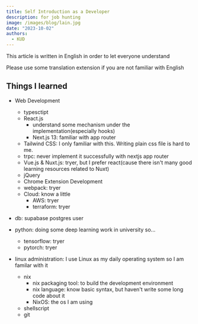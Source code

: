 ```yaml
---
title: Self Introduction as a Developer
description: for job hunting
image: /images/blog/lain.jpg
date: "2023-10-02"
authors:
  - KUD
---
```


This article is written in English in order to let everyone understand

Please use some translation extension if you are not familiar with English

## Things I learned

- Web Development
  - typesctipt
  - React.js
    - understand some mechanism under the implementation(especially hooks)
    - Next.js 13: familiar with app router
  - Tailwind CSS: I only familiar with this. Writing plain css file is hard to me.
  - trpc: never implement it successfully with nextjs app router
  - Vue.js & Nuxt.js: tryer, but I prefer react(cause there isn't many good learning resources related to Nuxt)
  - jQuery
  - Chrome Extension Development
  - webpack: tryer
  - Cloud: know a little
    - AWS: tryer
    - terraform: tryer

- db: supabase postgres user

- python: doing some deep learning work in university so...
  - tensorflow: tryer
  - pytorch: tryer

- linux administration: I use Linux as my daily operating system so I am familar with it
  - nix
    - nix packaging tool: to build the development environment
    - nix language: know basic syntax, but haven't write some long code about it
    - NixOS: the os I am using
  - shellscript
  - git
